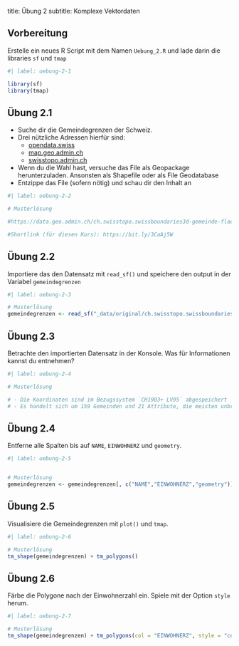 
title: Übung 2
subtitle: Komplexe Vektordaten

## Vorbereitung <!--1-->

Erstelle ein neues R Script mit dem Namen `Uebung_2.R` und lade darin die libraries `sf` und `tmap`

```r
#| label: uebung-2-1

library(sf)
library(tmap)
```


## Übung 2.1 <!--10-->

- Suche dir die Gemeindegrenzen der Schweiz. 
- Drei nützliche Adressen hierfür sind:
  - [opendata.swiss](https://opendata.swiss/)
  - [map.geo.admin.ch](https://map.geo.admin.ch)
  - [swisstopo.admin.ch](https://www.swisstopo.admin.ch)
- Wenn du die Wahl hast, versuche das File als Geopackage herunterzuladen. Ansonsten als Shapefile oder als File Geodatabase
- Entzippe das File (sofern nötig) und schau dir den Inhalt an


```r
#| label: uebung-2-2

# Musterlösung

#https://data.geo.admin.ch/ch.swisstopo.swissboundaries3d-gemeinde-flaeche.fill/shp/2056/ch.swisstopo.swissboundaries3d-gemeinde-flaeche.fill.zip

#Shortlink (für diesen Kurs): https://bit.ly/3CaAj5W


```



## Übung 2.2 

Importiere das den Datensatz mit `read_sf()` und speichere den output in der Variabel `gemeindegrenzen`

```r
#| label: uebung-2-3

# Musterlösung
gemeindegrenzen <- read_sf("_data/original/ch.swisstopo.swissboundaries3d-gemeinde-flaeche.fill/swissBOUNDARIES3D_1_3_TLM_BEZIRKSGEBIET.shp")
```




## Übung 2.3 <!--5-->

Betrachte den importierten Datensatz in der Konsole. Was für Informationen kannst du entnehmen?

```r
#| label: uebung-2-4

# Musterlösung

# - Die Koordinaten sind im Bezugssystem `CH1903+ LV95` abgespeichert
# - Es handelt sich um 159 Gemeinden und 21 Attribute, die meisten unbrauchbar

```



## Übung 2.4 <!--3-->

Entferne alle Spalten bis auf `NAME`, `EINWOHNERZ` und `geometry`.


```r
#| label: uebung-2-5


# Musterlösung
gemeindegrenzen <- gemeindegrenzen[, c("NAME","EINWOHNERZ","geometry")]
```



## Übung 2.5 <!--4-->

Visualisiere die Gemeindegrenzen mit `plot()` und `tmap`.

```r
#| label: uebung-2-6

# Musterlösung
tm_shape(gemeindegrenzen) + tm_polygons()
```




## Übung 2.6 <!--4-->

Färbe die Polygone nach der Einwohnerzahl ein. Spiele mit der Option `style` herum.

```r
#| label: uebung-2-7

# Musterlösung
tm_shape(gemeindegrenzen) + tm_polygons(col = "EINWOHNERZ", style = "cont")
```




